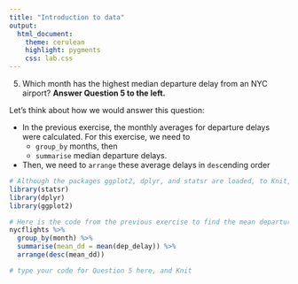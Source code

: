 ```yaml
---
title: "Introduction to data"
output:
  html_document: 
    theme: cerulean 
    highlight: pygments
    css: lab.css
---
```


5.  Which month has the highest median departure delay from an NYC airport?
<strong>Answer Question 5 to the left.</strong>

Let's think about how we would answer this question:

- In the previous exercise, the monthly averages for departure delays were calculated. For this exercise, we need to
    + `group_by` months, then
    + `summarise` median departure delays.
- Then, we need to `arrange` these average delays in `desc`ending order

```r
# Although the packages ggplot2, dplyr, and statsr are loaded, to Knit, you must have the library functions in your .Rmd file. Don't erase this code block!
library(statsr)
library(dplyr)
library(ggplot2)
```

```r
# Here is the code from the previous exercise to find the mean departure delay per month
nycflights %>%
  group_by(month) %>%
  summarise(mean_dd = mean(dep_delay)) %>%
  arrange(desc(mean_dd))
```

```r
# type your code for Question 5 here, and Knit

```

